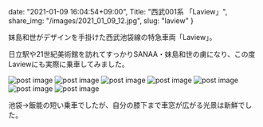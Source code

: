 date: "2021-01-09 16:04:54+09:00",
Title: "西武001系 「Laview」",
share_img: "/images/2021_01_09_12.jpg",
slug: "laview"
}

妹島和世がデザインを手掛けた西武池袋線の特急車両「Laview」。

日立駅や21世紀美術館を訪れてすっかりSANAA・妹島和世の虜になり、この度Laviewにも実際に乗車してみました。

<img src="/images/2021_01_09_5.jpg" alt="post image" />
<img src="/images/2021_01_09_6.jpg" alt="post image" />
<img src="/images/2021_01_09_7.jpg" alt="post image" />
<img src="/images/2021_01_09_9.jpg" alt="post image" />
<img src="/images/2021_01_09_10.jpg" alt="post image" />
<img src="/images/2021_01_09_11.jpg" alt="post image" />
<img src="/images/2021_01_09_12.jpg" alt="post image" />

池袋→飯能の短い乗車でしたが、自分の膝下まで車窓が広がる光景は新鮮でした。